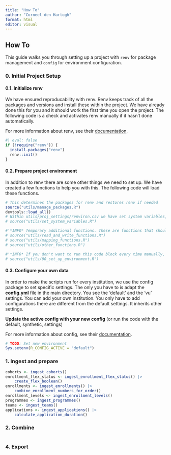 ```yaml
---
title: "How To"
author: "Corneel den Hartogh"
format: html
editor: visual
---
```


## How To

This guide walks you through setting up a project with `renv` for package management and `config` for environment configuration.

### 0. Initial Project Setup

#### 0.1. Initialize renv

We have ensured reproducability with renv. Renv keeps track of all the packages and versions and install these within the project. We have already done this for you and it should work the first time you open the project. The following code is a check and activates renv manually if it hasn't done automatically.

For more information about renv, see their [documentation](https://rstudio.github.io/renv/articles/renv.html).

```r
#| eval: false
if (!require("renv")) {
  install.packages("renv")
  renv::init()
} 
```

#### 0.2. Prepare project environment

In addition to renv there are some other things we need to set up. We have created a few functions to help you with this. The following code will load these functions.

```r

# This determines the packages for renv and restores renv if needed
source("utils/manage_packages.R")
devtools::load_all()
# Within utils/proj_settings/renviron.csv we have set system variables, this makes code more flexible and clean
# source("utils/set_system_variables.R")

#'*INFO* Temporary additional functions. These are functions that should be in supporting packages, but aren't yet.
# source("utils/read_and_write_functions.R")
# source("utils/mapping_functions.R")
# source("utils/other_functions.R")

#'*INFO* If you don't want to run this code block every time manually, you can the following line (without #) to .Rprofile in the main directory:
# source("utils/00_set_up_environment.R")
```

#### 0.3. Configure your own data

In order to make the scripts run for every institution, we use the config package to set specific settings. The only you have to is adapt the **config.yml** file in the main directory. You see the 'default' and the 'vu' settings. You can add your own institution. You only have to add configurations there are different from the default settings. It inherits other settings.

**Update the active config with your new config** (or run the code with the default, synthetic, settings)

For more information about config, see their [documentation](https://rstudio.github.io/config/).

```r
# TODO: Set new environment
Sys.setenv(R_CONFIG_ACTIVE = "default")

```

### 1. Ingest and prepare

```r
cohorts <- ingest_cohorts()
enrollment_flex_status <- ingest_enrollment_flex_status() |>
    create_flex_boolean()
enrollments <- ingest_enrollments() |>
    combine_enrollment_numbers_for_order()
enrollment_levels <- ingest_enrollment_levels() 
programmes <- ingest_programmes()
teams <- ingest_teams()
applications <- ingest_applications() |>
    calculate_application_duration()
```

### 2. Combine

```r


```

### 4. Export
